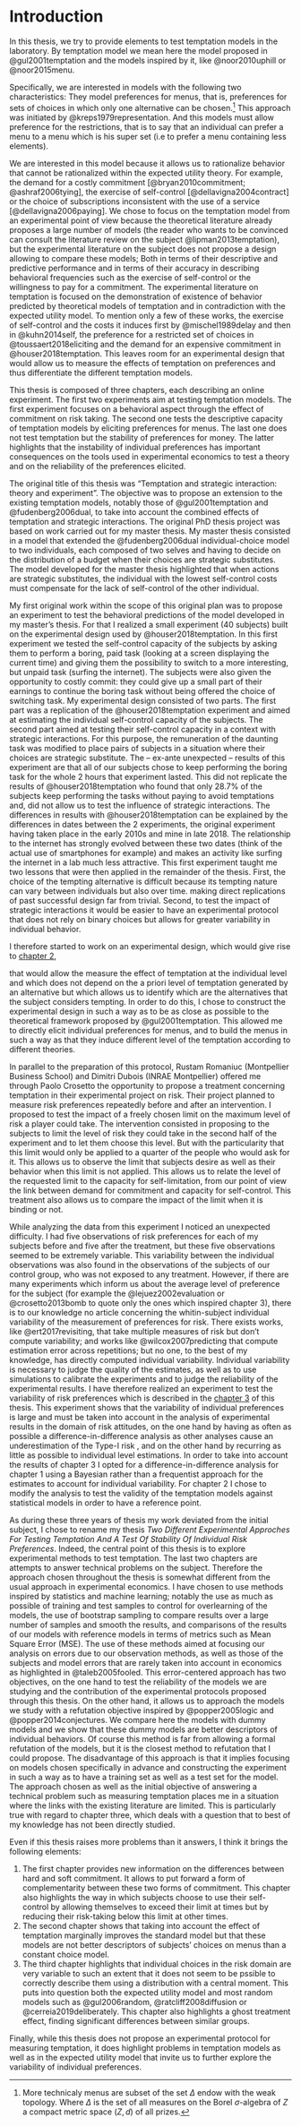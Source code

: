 # Introduction {-#intro1}

In this thesis, we try to provide elements to test temptation models in the 
laboratory. 
By temptation model we mean here the model proposed in @gul2001temptation and 
the models inspired by it, like @noor2010uphill or @noor2015menu.

Specifically, we are interested in models with the following two characteristics: 
They model preferences for menus, that is, preferences for sets of choices in 
which only one alternative can be chosen.[^101]
This approach was initiated by @kreps1979representation. 
And this models must allow preference for the restrictions, that is to say that 
an individual can prefer a menu to a menu which is his super set 
(i.e to prefer a menu containing less elements).

[^101]: More technicaly menus are subset of the set $\Delta$ endow with the weak 
topology. 
Where $\Delta$ is the set of all measures on the Borel $\sigma$-algebra of $Z$ a 
compact metric space $(Z,d)$ of all prizes.


We are interested in this model because it allows us to rationalize behavior
that cannot be rationalized within the expected utility theory. 
For example, the demand for a costly commitment [@bryan2010commitment; @ashraf2006tying], the exercise of self-control [@dellavigna2004contract] or the choice of subscriptions inconsistent with the use of a service [@dellavigna2006paying]. 
We chose to focus on the temptation model from an experimental point of view 
because the theoretical literature already proposes a large number of models 
(the reader who wants to be convinced can consult the literature review on the subject @lipman2013temptation), but the experimental literature on the subject does not propose a design allowing to compare these models;
Both in terms of their descriptive and predictive performance and in terms of their accuracy in describing behavioral frequencies such as the exercise of self-control or the willingness to pay for a commitment.
The experimental literature on temptation is focused on the demonstration of existence of 
behavior predicted by theoretical models of temptation and in contradiction with 
the expected utility model. 
To mention only a few of these works, the exercise of self-control and the costs 
it induces first by @mischel1989delay and then in @kuhn2014self, the preference for a 
restricted set of choices in @toussaert2018eliciting and the demand for an expensive 
commitment in @houser2018temptation. 
This leaves room for an experimental design that would allow us to measure the 
effects of temptation on preferences and thus differentiate the different 
temptation models.

This thesis is composed of three chapters, each describing an online experiment. 
The first two experiments aim at testing temptation models.
The first experiment focuses on a behavioral aspect through the effect of commitment on risk taking. 
The second one tests the descriptive capacity of temptation models by eliciting 
preferences for menus. 
The last one does not test temptation but the stability of preferences for money. 
The latter highlights that the instability of individual preferences has 
important consequences on the tools used in experimental economics to test a 
theory and on the reliability of the preferences elicited.

The original title of this thesis was "Temptation and strategic interaction: 
theory and experiment". 
The objective was to propose an extension to the existing temptation models, 
notably those of @gul2001temptation and @fudenberg2006dual, to take into account the combined effects of temptation and strategic interactions. 
The original PhD thesis project was based on work carried out for my master thesis. 
My master thesis consisted in a model that extended the @fudenberg2006dual individual-choice model to two individuals, each composed of two selves and having to decide on the distribution of a budget when their choices 
are strategic substitutes. 
The model developed for the master thesis highlighted that when actions are strategic substitutes, the 
individual with the lowest self-control costs must compensate for the lack of 
self-control of the other individual. 

My first original work within the scope of this original plan was to propose an experiment to test the 
behavioral predictions of the model developed in my master's thesis. 
For that I realized a small experiment (40 subjects) built on the experimental design used by @houser2018temptation. 
In this first experiment we tested the self-control capacity of the subjects by asking 
them to perform a boring, paid task (looking at a screen displaying the current time) and giving them the possibility to switch to a more interesting, but unpaid task (surfing the 
internet). 
The subjects were also given the opportunity to costly commit: they could give up a small part of their earnings to continue the boring task without being offered the choice of switching task. 
My experimental design consisted of two parts. 
The first part was a replication of the @houser2018temptation experiment and aimed at estimating the individual self-control capacity of the subjects. 
The second part aimed at testing their self-control capacity in a context with strategic interactions. 
For this purpose, the remuneration of the daunting task was modified to place 
pairs of subjects in a situation where their choices are strategic substitute. 
The -- ex-ante unexpected -- results of this experiment are that all of our 
subjects chose to keep performing the 
boring task for the whole 2 hours that experiment lasted. 
This did not replicate the results of @houser2018temptation  who found that only
28.7% of the subjects keep performing the tasks without paying to avoid 
temptations and, did not allow us to test the influence of strategic 
interactions.
The differences in results with @houser2018temptation can be explained by the 
differences in dates between the 2 experiments, the original experiment having 
taken place in the early 2010s and mine in late 2018. 
The relationship to the internet has strongly evolved between these two dates 
(think of the actual use of smartphones for example)
and makes an activity like surfing the internet in a lab much less attractive. 
This first experiment taught me two lessons that were then applied in the 
remainder of the thesis.
First,  the choice of the 
tempting alternative is difficult because its tempting nature can vary between 
individuals but also over time. 
making direct replications of past successful design far from trivial.
Second, to test the impact of strategic interactions it would be easier to have 
an experimental protocol that does not rely on binary choices but allows for 
greater variability in individual behavior.

I therefore started to work on an experimental design, which would give rise to 
[chapter 2](#tempting-lab), 

that would allow the measure the effect of temptation at the 
individual level and which does not depend on the a priori level of temptation generated by an 
alternative but which allows us to identify which are the alternatives that the 
subject considers tempting. 
In order to do this, I chose to construct the experimental design in such a way 
as to be as close as possible to the theoretical framework proposed by 
@gul2001temptation. 
This allowed me to directly elicit individual preferences for menus, and to build the 
menus in such a way as that they induce different level of the temptation 
according to different theories. 

In parallel to the preparation of this protocol, Rustam Romaniuc (Montpellier Business School) and Dimitri 
Dubois (INRAE Montpellier) offered me through Paolo Crosetto the opportunity to propose a treatment 
concerning temptation in their experimental project on risk. 
Their project planned to measure risk preferences repeatedly before and after an 
intervention. 
I proposed to test the impact of a freely chosen limit on the maximum level of 
risk a player could take. 
The intervention consisted in proposing to the subjects to limit the level of 
risk they could take in the second half of the experiment and to let them choose 
this level. 
But with the particularity that this limit would only be applied to a quarter of 
the people who would ask for it. 
This allows us to observe the limit that subjects desire as well as their 
behavior when this limit is not applied. 
This allows us to relate the level of the requested limit to the capacity for 
self-limitation, from our point of view the link between demand for commitment 
and capacity for self-control. 
This treatment also allows us to compare the impact of the limit when it is 
binding or not.

While analyzing the data from this experiment I noticed an unexpected 
difficulty. 
I had five observations of risk preferences for each of my subjects before and 
five after the treatment, but these five observations seemed to be extremely variable. 
This variability between the individual observations was also found in the 
observations of the subjects of our control group, who was not exposed to any treatment. 
However, if there are many experiments which inform us about the average level 
of preference for the subject (for example the @lejuez2002evaluation or 
@crosetto2013bomb to quote only the ones which inspired chapter 3), there is to 
our knowledge no article concerning the whitin-subject individual variability of the 
measurement of preferences for risk.
There exists works, like @ert2017revisiting, that take multiple measures of risk 
but don't 
compute variability; and works like @wilcox2007predicting that compute estimation 
error across repetitions; but no one, to the best of my knowledge, has directly computed individual variability.
Individual variability is necessary to judge the quality of the estimates, as 
well as to use simulations to calibrate the experiments and to judge the 
reliability of the experimental results.
I have therefore realized an experiment to test the variability of risk 
preferences which is described in the [chapter 3](#multi-choice) of this thesis. 
This experiment shows that the variability of individual preferences is 
large and must be taken into account in the analysis of experimental 
results in the domain of risk attitudes, on the one hand by having as often as possible a 
difference-in-difference analysis as other analyses cause an 
underestimation of the Type-I risk
, and on the other hand by 
recurring as little as possible to individual level estimations.
In order to take into account the results of chapter 3 I opted for a 
difference-in-difference analysis for chapter 1 using a Bayesian rather 
than a frequentist approach for the estimates to account for individual 
variability. 
For chapter 2 I chose to modify the analysis to test the validity of the 
temptation models against statistical models in order to have a reference point.


As during these three years of thesis my work deviated from the initial subject, 
I chose to rename my thesis *Two Different Experimental Approches For Testing 
Temptation And A Test Of Stability Of Individual Risk Preferences*. 
Indeed, the central point of this thesis  is to explore experimental methods to 
test temptation. 
The last two chapters are attempts to answer technical problems on the subject. 
Therefore the approach chosen throughout the thesis is somewhat different from 
the usual approach in experimental economics. 
I have chosen to use methods inspired by statistics and machine learning; 
notably the use as much as possible of training and test samples to control for 
overlearning of the models, the use of bootstrap sampling to compare results 
over a large number of samples and smooth the results, and comparisons of the 
results of our models with reference models in terms of metrics such as Mean 
Square Error (MSE). 
The use of these methods aimed at focusing our analysis on errors due to our 
observation methods, as well as those of the subjects and model errors that are 
rarely taken into account in economics as highlighted in @taleb2005fooled. 
This error-centered approach has two objectives, on the one hand to test the 
reliability of the models we are studying and the contribution of the 
experimental protocols proposed through this thesis. 
On the other hand, it allows us to approach the models we study with a 
refutation objective inspired by @popper2005logic and @popper2014conjectures. 
We compare here the models with dummy models and we show that these dummy models 
are better descriptors of individual behaviors. 
Of course this method is far from allowing a formal refutation of the models, but it is the 
closest method to refutation that I could propose.
The disadvantage of this approach is that it implies focusing on models chosen 
specifically in advance and constructing the experiment in such a way as to have 
a training set as well as a test set for the model. 
The approach chosen as well as the initial objective of answering a technical 
problem such as measuring temptation places me in a situation where the links 
with the existing literature are limited. This is particularly true with regard to chapter 
three, which deals with a question that to best of my knowledge has not been directly studied.

Even if this thesis raises more problems than it answers, I think it brings the 
following elements:

1. The first chapter provides new information on the differences between hard 
and soft commitment. 
It allows to put forward a form of complementarity between these two forms of 
commitment. 
This chapter also highlights the way in which subjects choose to use their 
self-control by allowing themselves to exceed their limit at times but by 
reducing their risk-taking below this limit at other times.
2. The second chapter shows that taking into account the effect of temptation 
marginally improves the standard model but that these models are not better 
descriptors of subjects' choices on menus than a constant choice model.
3. The third chapter highlights that individual choices in the risk domain are 
very variable to such an extent that it does not seem to be pssible to correctly describe them
using a distribution with a central moment. 
This puts into question both the expected utility model and most random models 
such as @gul2006random, @ratcliff2008diffusion or @cerreia2019deliberately. 
This chapter also highlights a ghost treatment effect, finding significant 
differences between similar groups.


Finally, while this thesis does not propose an experimental protocol for 
measuring temptation, it does highlight problems in temptation models as well as 
in the expected utility model that invite us to further explore the variability 
of individual preferences.
